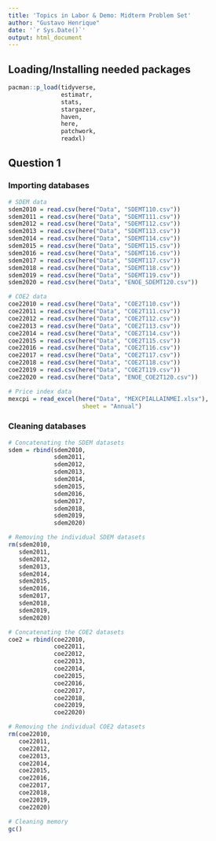 ```yaml
---
title: 'Topics in Labor & Demo: Midterm Problem Set'
author: "Gustavo Henrique"
date: '`r Sys.Date()`'
output: html_document
---
```


## Loading/Installing needed packages

```r
pacman::p_load(tidyverse,
               estimatr,
               stats,
               stargazer,
               haven,
               here,
               patchwork,
               readxl)
```

## Question 1
### Importing databases

```r
# SDEM data
sdem2010 = read.csv(here("Data", "SDEMT110.csv"))
sdem2011 = read.csv(here("Data", "SDEMT111.csv"))
sdem2012 = read.csv(here("Data", "SDEMT112.csv"))
sdem2013 = read.csv(here("Data", "SDEMT113.csv"))
sdem2014 = read.csv(here("Data", "SDEMT114.csv"))
sdem2015 = read.csv(here("Data", "SDEMT115.csv"))
sdem2016 = read.csv(here("Data", "SDEMT116.csv"))
sdem2017 = read.csv(here("Data", "SDEMT117.csv"))
sdem2018 = read.csv(here("Data", "SDEMT118.csv"))
sdem2019 = read.csv(here("Data", "SDEMT119.csv"))
sdem2020 = read.csv(here("Data", "ENOE_SDEMT120.csv"))

# COE2 data
coe22010 = read.csv(here("Data", "COE2T110.csv"))
coe22011 = read.csv(here("Data", "COE2T111.csv"))
coe22012 = read.csv(here("Data", "COE2T112.csv"))
coe22013 = read.csv(here("Data", "COE2T113.csv"))
coe22014 = read.csv(here("Data", "COE2T114.csv"))
coe22015 = read.csv(here("Data", "COE2T115.csv"))
coe22016 = read.csv(here("Data", "COE2T116.csv"))
coe22017 = read.csv(here("Data", "COE2T117.csv"))
coe22018 = read.csv(here("Data", "COE2T118.csv"))
coe22019 = read.csv(here("Data", "COE2T119.csv"))
coe22020 = read.csv(here("Data", "ENOE_COE2T120.csv"))

# Price index data
mexcpi = read_excel(here("Data", "MEXCPIALLAINMEI.xlsx"), 
                     sheet = "Annual")
```

### Cleaning databases
```r
# Concatenating the SDEM datasets
sdem = rbind(sdem2010,
             sdem2011,
             sdem2012,
             sdem2013,
             sdem2014,
             sdem2015,
             sdem2016,
             sdem2017,
             sdem2018,
             sdem2019,
             sdem2020)

# Removing the individual SDEM datasets
rm(sdem2010,
   sdem2011,
   sdem2012,
   sdem2013,
   sdem2014,
   sdem2015,
   sdem2016,
   sdem2017,
   sdem2018,
   sdem2019,
   sdem2020)

# Concatenating the COE2 datasets
coe2 = rbind(coe22010,
             coe22011,
             coe22012,
             coe22013,
             coe22014,
             coe22015,
             coe22016,
             coe22017,
             coe22018,
             coe22019,
             coe22020)

# Removing the individual COE2 datasets
rm(coe22010,
   coe22011,
   coe22012,
   coe22013,
   coe22014,
   coe22015,
   coe22016,
   coe22017,
   coe22018,
   coe22019,
   coe22020)

# Cleaning memory
gc()
```
